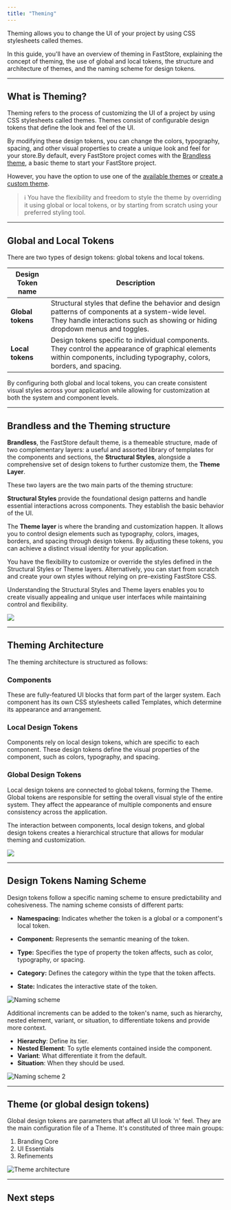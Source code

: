```yaml
---
title: "Theming"
---
```


Theming allows you to change the UI of your project by using CSS stylesheets called themes.

In this guide, you'll have an overview of theming in FastStore, explaining the concept of theming, the use of global and local tokens, the structure and architecture of themes, and the naming scheme for design tokens.

---

## What is Theming?

Theming refers to the process of customizing the UI of a project by using CSS stylesheets called themes.
Themes consist of configurable design tokens that define the look and feel of the UI.

By modifying these design tokens, you can change the colors, typography, spacing, and other visual properties to create a unique look and feel for your store.By default, every FastStore project comes with the [Brandless theme](https://developers.vtex.com/docs/guides/faststore/using-themes-overview#brandless-and-the-theming-structure), a basic theme to start your FastStore project.

However, you have the option to use one of the [available themes](https://developers.vtex.com/docs/guides/faststore/themes-overview#available-themes) or [create a custom theme](https://developers.vtex.com/docs/guides/faststore/themes-overview#creating-a-custom-theme).

> ℹ️ You have the flexibility and freedom to style the theme by overriding it using global or local tokens, or by starting from scratch using your preferred styling tool.

---

## Global and Local Tokens

There are two types of design tokens: global tokens and local tokens.

| Design Token name | Description                                                                                                                                                                         |
| ----------------- | ----------------------------------------------------------------------------------------------------------------------------------------------------------------------------------- |
| **Global tokens** | Structural styles that define the behavior and design patterns of components at a system-wide level. They handle interactions such as showing or hiding dropdown menus and toggles. |
| **Local tokens**  | Design tokens specific to individual components. They control the appearance of graphical elements within components, including typography, colors, borders, and spacing.           |

By configuring both global and local tokens, you can create consistent visual styles across your application while allowing for customization at both the system and component levels.

---

## Brandless and the Theming structure

 **Brandless**, the FastStore default theme, is a themeable structure, made of two complementary layers:
 a useful and assorted library of templates for the components and sections, the **Structural Styles**, alongside a comprehensive set of design tokens to further customize them, the **Theme Layer**.

These two layers are the two main parts of the theming structure:

**Structural Styles** provide the foundational design patterns and handle essential interactions across components. They establish the basic behavior of the UI.

The **Theme layer** is where the branding and customization happen. It allows you to control design elements such as typography, colors, images, borders, and spacing through design tokens. By adjusting these tokens, you can achieve a distinct visual identity for your application.

You have the flexibility to customize or override the styles defined in the Structural Styles or Theme layers. Alternatively, you can start from scratch and create your own styles without relying on pre-existing FastStore CSS.

Understanding the Structural Styles and Theme layers enables you to create visually appealing and unique user interfaces while maintaining control and flexibility.

![](https://vtexhelp.vtexassets.com/assets/docs/src/theming-intro___1d021c8548ba2338faba6dd2995bf7ce.png)

---

## Theming Architecture

The theming architecture is structured as follows:

<Steps>

### Components

These are fully-featured UI blocks that form part of the larger system. Each component has its own CSS stylesheets called Templates, which determine its appearance and arrangement.

### Local Design Tokens

Components rely on local design tokens, which are specific to each component. These design tokens define the visual properties of the component, such as colors, typography, and spacing.

### Global Design Tokens

Local design tokens are connected to global tokens, forming the Theme. Global tokens are responsible for setting the overall visual style of the entire system. They affect the appearance of multiple components and ensure consistency across the application.

</Steps>

The interaction between components, local design tokens, and global design tokens creates a hierarchical structure that allows for modular theming and customization.

![](https://vtexhelp.vtexassets.com/assets/docs/src/theming-architecture___f965569346d8d7d6a3de1f020f06ac99.png)

---

## Design Tokens Naming Scheme

Design tokens follow a specific naming scheme to ensure predictability and cohesiveness. The naming scheme consists of different parts:

- **Namespacing:** Indicates whether the token is a global or a component's local token.

- **Component:** Represents the semantic meaning of the token.

- **Type:** Specifies the type of property the token affects, such as color, typography, or spacing.

- **Category:** Defines the category within the type that the token affects.

- **State:** Indicates the interactive state of the token.

![Naming scheme](https://vtexhelp.vtexassets.com/assets/docs/src/theming-naming-1___32778b6c40f12a94ac4a54a90879aeef.png)

Additional increments can be added to the token's name, such as hierarchy, nested element, variant, or situation, to differentiate tokens and provide more context.

- **Hierarchy**: Define its tier.
- **Nested Element**: To sytle elements contained inside the component.
- **Variant**: What differentiate it from the default.
- **Situation**: When they should be used.

![Naming scheme 2](https://vtexhelp.vtexassets.com/assets/docs/src/theming-naming-2___4668c9e8da8bec361681d41b6a2e7266.png)

---

## Theme (or global design tokens)

Global design tokens are parameters that affect all UI look 'n' feel. They are the main configuration file of a Theme. It's constituted of three main groups:

1. Branding Core
2. UI Essentials
3. Refinements

![Theme architecture](https://vtexhelp.vtexassets.com/assets/docs/src/theming-global-tokens___e4e339f287113ecae974234ecbad1bff.png)

---

## Next steps

<Flex>
<WhatsNextCard
  title="Global Tokens"
  linkTo="https://developers.vtex.com/docs/guides/faststore/global-tokens-overview"
/>

<WhatsNextCard
  title="Themes"
  href="https://developers.vtex.com/docs/guides/faststore/themes-overview"
/>

<WhatsNextCard
  title="Icons"
  href="https://developers.vtex.com/docs/guides/faststore/reference-icons"
/>
<WhatsNextCard
  title="Customizing"
  href="https://developers.vtex.com/docs/guides/faststore/building-sections-overview"
/>
</Flex>
